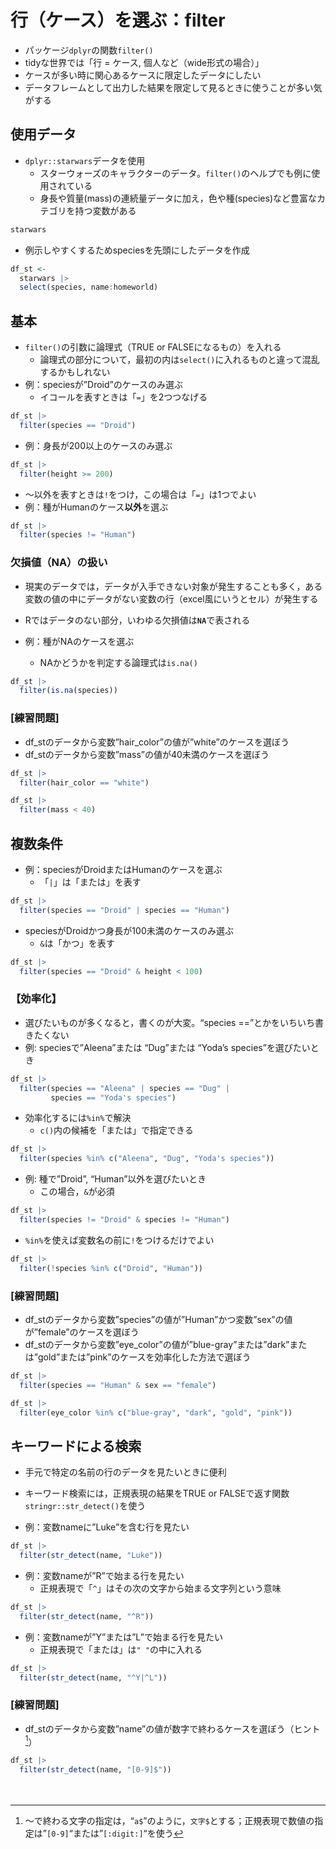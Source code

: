 # 行（ケース）を選ぶ：filter {#filter}

* パッケージ`dplyr`の関数`filter()`
* tidyな世界では「行 = ケース, 個人など（wide形式の場合）」
* ケースが多い時に関心あるケースに限定したデータにしたい
* データフレームとして出力した結果を限定して見るときに使うことが多い気がする

## 使用データ

* `dplyr::starwars`データを使用
  + スターウォーズのキャラクターのデータ。`filter()`のヘルプでも例に使用されている
  + 身長や質量(mass)の連続量データに加え，色や種(species)など豊富なカテゴリを持つ変数がある


```r
starwars
```

* 例示しやすくするためspeciesを先頭にしたデータを作成

```r
df_st <- 
  starwars |> 
  select(species, name:homeworld)
```


## 基本 {#filter-st}

* `filter()`の引数に論理式（TRUE or FALSEになるもの）を入れる
  + 論理式の部分について，最初の内は`select()`に入れるものと違って混乱するかもしれない
* 例：speciesが"Droid"のケースのみ選ぶ
  + イコールを表すときは「`=`」を2つつなげる
  
```r
df_st |> 
  filter(species == "Droid")
```

* 例：身長が200以上のケースのみ選ぶ

```r
df_st |> 
  filter(height >= 200)
```

* ～以外を表すときは`!`をつけ，この場合は「`=`」は1つでよい
* 例：種がHumanのケース**以外**を選ぶ

```r
df_st |> 
  filter(species != "Human")
```

### 欠損値（NA）の扱い {#filter-st-na}

* 現実のデータでは，データが入手できない対象が発生することも多く，ある変数の値の中にデータがない変数の行（excel風にいうとセル）が発生する
* Rではデータのない部分，いわゆる欠損値は**`NA`**で表される

* 例：種がNAのケースを選ぶ
  + NAかどうかを判定する論理式は`is.na()`
  
```r
df_st |> 
  filter(is.na(species))
```

### [練習問題]

* df_stのデータから変数"hair_color"の値が"white"のケースを選ぼう
* df_stのデータから変数"mass"の値が40未満のケースを選ぼう

```r
df_st |> 
  filter(hair_color == "white")

df_st |> 
  filter(mass < 40)

```


## 複数条件 {#filter-multi}


* 例：speciesがDroidまたはHumanのケースを選ぶ
  + 「`|`」は「または」を表す


```r
df_st |> 
  filter(species == "Droid" | species == "Human")
```


* speciesがDroidかつ身長が100未満のケースのみ選ぶ
  + `&`は「かつ」を表す

```r
df_st |> 
  filter(species == "Droid" & height < 100)
```


### 【効率化】 {#filter-multi-eff}

* 選びたいものが多くなると，書くのが大変。"species =="とかをいちいち書きたくない
* 例: speciesで"Aleena"または "Dug"または "Yoda's species"を選びたいとき

```r
df_st |> 
  filter(species == "Aleena" | species == "Dug" | 
         species == "Yoda's species")
```

* 効率化するには`%in%`で解決
  + `c()`内の候補を「または」で指定できる

```r
df_st |> 
  filter(species %in% c("Aleena", "Dug", "Yoda's species"))
```

* 例: 種で"Droid", "Human"以外を選びたいとき
  + この場合，`&`が必須

```r
df_st |> 
  filter(species != "Droid" & species != "Human")
```

* `%in%`を使えば変数名の前に`!`をつけるだけでよい

```r
df_st |> 
  filter(!species %in% c("Droid", "Human"))
```

### [練習問題]

* df_stのデータから変数"species"の値が"Human"かつ変数"sex"の値が"female"のケースを選ぼう
* df_stのデータから変数"eye_color"の値が"blue-gray"または"dark"または"gold"または"pink"のケースを効率化した方法で選ぼう

```r
df_st |> 
  filter(species == "Human" & sex == "female")

df_st |> 
  filter(eye_color %in% c("blue-gray", "dark", "gold", "pink"))
```


## キーワードによる検索 {#filter-kw}

* 手元で特定の名前の行のデータを見たいときに便利
* キーワード検索には，正規表現の結果をTRUE or FALSEで返す関数`stringr::str_detect()`を使う

* 例：変数nameに"Luke"を含む行を見たい

```r
df_st |>
  filter(str_detect(name, "Luke"))
```

* 例：変数nameが"R"で始まる行を見たい
  + 正規表現で「`^`」はその次の文字から始まる文字列という意味

```r
df_st |>
  filter(str_detect(name, "^R"))
```


* 例：変数nameが"Y"または"L"で始まる行を見たい
  + 正規表現で「または」は`" "`の中に入れる

```r
df_st |>
  filter(str_detect(name, "^Y|^L"))

```

### [練習問題]

* df_stのデータから変数"name"の値が数字で終わるケースを選ぼう（ヒント^[～で終わる文字の指定は，"`a$`"のように，`文字$`とする；正規表現で数値の指定は"`[0-9]`"または"`[:digit:]`"を使う]）

```r
df_st |> 
  filter(str_detect(name, "[0-9]$"))
```

　